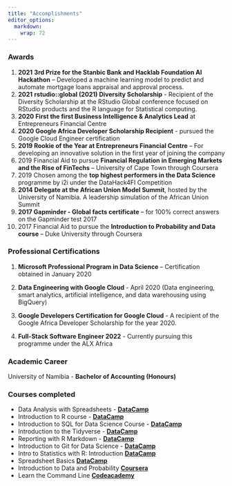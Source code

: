 ```yaml
---
title: "Accomplishments"
editor_options: 
  markdown: 
    wrap: 72
---
```


### Awards

1.  **2021** **3rd Prize for the Stanbic Bank and Hacklab Foundation AI
    Hackathon** -- Developed a machine learning model to predict and
    automate mortgage loans appraisal and approval process.
2.  **2021** **rstudio::global (2021) Diversity Scholarship** -
    Recipient of the Diversity Scholarship at the RStudio Global
    conference focused on RStudio products and the R language for
    Statistical computing.
3.  **2020 First the first Business Intelligence & Analytics Lead** at
    Entrepreneurs Financial Centre
4.  **2020 Google Africa Developer Scholarship Recipient** - pursued the
    Google Cloud Engineer certification
5.   **2019 Rookie of the Year at Entrepreneurs Financial Centre** --
    For developing an innovative solution in the first year of joining
    the company
6.  2019 Financial Aid to pursue **Financial Regulation in Emerging
    Markets and the Rise of FinTechs** -- University of Cape Town
    through Coursera
7.  2019 Chosen among the **top highest performers in the Data Science**
    programme by i2i under the DataHack4FI Competition
8.  **2014 Delegate at the African Union Model Summit**, hosted by the
    University of Namibia. A leadership simulation of the African Union
    Summit
9.  **2017 Gapminder - Global facts certificate** -- for 100% correct
    answers on the Gapminder test 2017
10. 2017 Financial Aid to pursue the **Introduction to Probability and
    Data course** -- Duke University through Coursera

### Professional Certifications

1)  **Microsoft Professional Program in Data Science** -- Certification
    obtained in January 2020

2)  **Data Engineering with Google Cloud** - April 2020 (Data
    engineering, smart analytics, artificial intelligence, and data
    warehousing using BigQuery)

3)  **Google Developers Certification for Google Cloud** - A recipient
    of the Google Africa Developer Scholarship for the year 2020.

4)  **Full-Stack Software Engineer 2022** - Currently pursuing this
    programme under the ALX Africa

### Academic Career

University of Namibia - **Bachelor of Accounting (Honours)**

### Courses completed

-   Data Analysis with Spreadsheets -
    [[**DataCamp**](https://www.datacamp.com/statement-of-accomplishment/course/712b36601d6e732f07128239c057eda77132ae38)]{.underline}
-   Introduction to R course -
    [**DataCamp**](https://www.datacamp.com/statement-of-accomplishment/course/284ca241bbb76f34add2d7c8a7ad4d4a8167d7f2)
-   Introduction to SQL for Data Science Course -
    [**DataCamp**](https://www.datacamp.com/statement-of-accomplishment/course/9c58b5ae8c2e5918dbee19f70e9bf797686b9ddd)
-   Introduction to the Tidyverse -
    [**DataCamp**](https://www.datacamp.com/statement-of-accomplishment/course/16be4b93ba3d34ef04f69e599c6d295cf20e88f5)
-   Reporting with R Markdown -
    [**DataCamp**](https://www.datacamp.com/statement-of-accomplishment/course/22a4a32e8a42148c0c8f8e06a96003a762719f70)
-   Introduction to Git for Data Science -
    [**DataCamp**](https://www.datacamp.com/statement-of-accomplishment/course/e9f54b91a3d762e7508001880b0372315a862c50)
-   Intro to Statistics with R: Introduction
    [**DataCamp**](https://www.datacamp.com/statement-of-accomplishment/course/16da816f65c95d6322d6a68fb569a094ef683f0e)
-   Spreadsheet Basics
    [**DataCamp**](https://links.datacamp.com/e/c/eyJlbWFpbF9pZCI6IlpOMkhCQUFCWXhEZWZIZDdHMEFrcG1hNE5GcW8iLCJocmVmIjoiaHR0cHM6Ly93d3cuZGF0YWNhbXAuY29tL3N0YXRlbWVudC1vZi1hY2NvbXBsaXNobWVudC9jb3Vyc2UvMzVmZjU2NDFjYzg1YTFlOGNhN2ZkMmZjZTYxMzZlMTFjNzIxYjM0MiIsImxpbmtfaWQiOjU4ODYzNDk1LCJwb3NpdGlvbiI6Mn0/f23a7a5d8ab4d3a56af0b7bd3b5b5165b3d7269be75345ba13112eec7ee5d843)
-   Introduction to Data and Probability
    [**Coursera**](https://www.coursera.org/learn/probability-intro?authMode=login)
-   Learn the Command Line
    [**Codeacademy**](https://www.codecademy.com/learn/learn-the-command-line)
